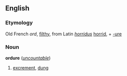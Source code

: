 ==English==
===Etymology===
Old French ''ord'', [[filthy]], from Latin ''[[horridus]]'' [[horrid]], + [[-ure]]

===Noun===
'''ordure''' (''[[uncountable]]'')

#[[excrement]], [[dung]]